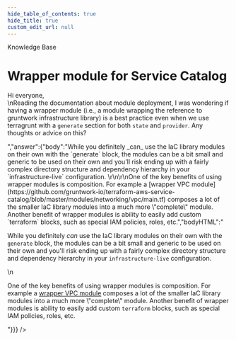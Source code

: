 ```yaml
---
hide_table_of_contents: true
hide_title: true
custom_edit_url: null
---
```



<CenterLayout>
<span class="title">Knowledge Base</span>
<h1>Wrapper module for Service Catalog</h1>
<GitHub json={{"id":"D_kwDOF8slf84AO6ME","number":235,"author":{"login":"marinalimeira"},"title":"Wrapper module for Service Catalog","body":"Hi everyone,\r\nReading the documentation about module deployment, I was wondering if having a wrapper module (i.e., a module wrapping the reference to gruntwork infrastructure library) is a best practice even when we use terragrunt with a `generate` section for both `state` and `provider`. Any thoughts or advice on this?\r\n\r\n","bodyHTML":"<p dir=\"auto\">Hi everyone,<br>\nReading the documentation about module deployment, I was wondering if having a wrapper module (i.e., a module wrapping the reference to gruntwork infrastructure library) is a best practice even when we use terragrunt with a <code class=\"notranslate\">generate</code> section for both <code class=\"notranslate\">state</code> and <code class=\"notranslate\">provider</code>. Any thoughts or advice on this?</p>","answer":{"body":"While you definitely _can_ use the IaC library modules on their own with the `generate` block, the modules can be a bit small and generic to be used on their own and you'll risk ending up with a fairly complex directory structure and dependency hierarchy in your `infrastructure-live` configuration. \r\n\r\nOne of the key benefits of using wrapper modules is composition. For example a [wrapper VPC module](https://github.com/gruntwork-io/terraform-aws-service-catalog/blob/master/modules/networking/vpc/main.tf) composes a lot of the smaller IaC library modules into a much more \"complete\" module. Another benefit of wrapper modules is ability to easily add custom `terraform` blocks, such as special IAM policies, roles, etc.","bodyHTML":"<p dir=\"auto\">While you definitely <em>can</em> use the IaC library modules on their own with the <code class=\"notranslate\">generate</code> block, the modules can be a bit small and generic to be used on their own and you'll risk ending up with a fairly complex directory structure and dependency hierarchy in your <code class=\"notranslate\">infrastructure-live</code> configuration.</p>\n<p dir=\"auto\">One of the key benefits of using wrapper modules is composition. For example a <a href=\"https://github.com/gruntwork-io/terraform-aws-service-catalog/blob/master/modules/networking/vpc/main.tf\">wrapper VPC module</a> composes a lot of the smaller IaC library modules into a much more \"complete\" module. Another benefit of wrapper modules is ability to easily add custom <code class=\"notranslate\">terraform</code> blocks, such as special IAM policies, roles, etc.</p>"}}} />

</CenterLayout>
  

<!-- ##DOCS-SOURCER-START
{
  "sourcePlugin": "github-discussions",
  "hash": "e5341cd1ef7d8bbed1b4c32ea2e1bbaa"
}
##DOCS-SOURCER-END -->
